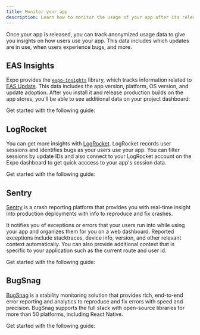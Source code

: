 ```yaml
---
title: Monitor your app
description: Learn how to monitor the usage of your app after its release.
---
```




Once your app is released, you can track anonymized usage data to give you insights on how users use your app. This data includes which updates are in use, when users experience bugs, and more.

## EAS Insights

Expo provides the [`expo-insights`](/eas-insights/introduction/) library, which tracks information related to [EAS Update](/deploy/send-over-the-air-updates/). This data includes the app version, platform, OS version, and update adoption. After you install it and release production builds on the app stores, you'll be able to see additional data on your project dashboard:

<ContentSpotlight
  alt="Active user insights on the Expo dashboard."
  src="/static/images/monitoring/monitor-your-app/expo-insights.png"
/>

Get started with the following guide:

<BoxLink
  title="EAS Insights"
  description="Learn how to use EAS Insights to monitor your app."
  href="/eas-insights/introduction/"
  Icon={BookOpen02Icon}
/>

## LogRocket

You can get more insights with [LogRocket](https://logrocket.com). LogRocket records user sessions and identifies bugs as your users use your app. You can filter sessions by update IDs and also connect to your LogRocket account on the Expo dashboard to get quick acccess to your app's session data.

<ContentSpotlight
  alt="User sessions on the LogRocket dashboard."
  src="/static/images/monitoring/monitor-your-app/logrocket.png"
/>

Get started with the following guide:

<BoxLink
  title="Using LogRocket"
  description="Learn how to use LogRocket to monitor your app."
  href="/guides/using-logrocket/"
  Icon={BookOpen02Icon}
/>

## Sentry

[Sentry](http://getsentry.com/) is a crash reporting platform that provides you with real-time insight into production deployments with info to reproduce and fix crashes.

It notifies you of exceptions or errors that your users run into while using your app and organizes them for you on a web dashboard. Reported exceptions include stacktraces, device info, version, and other relevant context automatically. You can also provide additional context that is specific to your application such as the current route and user id.

Get started with the following guide:

<BoxLink
  title="Using Sentry"
  description="Learn how to use Sentry to monitor your app."
  href="/guides/using-sentry/"
  Icon={BookOpen02Icon}
/>

## BugSnag

[BugSnag](https://www.bugsnag.com/) is a stability monitoring solution that provides rich, end-to-end error reporting and analytics to reproduce and fix errors with speed and precision. BugSnag supports the full stack with open-source libraries for more than 50 platforms, including React Native.

Get started with the following guide:

<BoxLink
  title="Using BugSnag"
  description="Learn how to use BugSnag to monitor your app."
  href="/guides/using-bugsnag/"
  Icon={BookOpen02Icon}
/>
